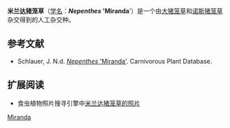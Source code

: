 {{noteTA
|G1=Carnivorous Plant
}}
{{Infobox Cultivar 
| name = 米兰达猪笼草
| image = 
| image_caption = 
| hybrid = (''[[大猪笼草|N. maxima]]'' × ''[[诺斯猪笼草|N. northiana]]'') × ''[[大猪笼草|N. maxima]]''
| cultivar = '''''Nepenthes'' 'Miranda''''
| origin = 
}}


'''米兰达猪笼草'''（[[学名|学名]]：'''''Nepenthes'' 'Miranda''''）是一个由[[大猪笼草|大猪笼草]]{{small|（''N. maxima''）}}和[[诺斯猪笼草|诺斯猪笼草]]{{small|（''N. northiana''）}}杂交得到的人工杂交种。

== 参考文献 ==
* Schlauer, J. N.d. [https://web.archive.org/web/20160306032550/http://www.carnivorousplants.org/cpdb/CPdbDetail.php?cp_id=127278 ''Nepenthes'' 'Miranda']. Carnivorous Plant Database.

== 扩展阅读 ==
{{refbegin}}
* 食虫植物照片搜寻引擎中[http://cpphotofinder.com/nepenthes-miranda-1429.html 米兰达猪笼草的照片] {{Wayback|url=http://cpphotofinder.com/nepenthes-miranda-1429.html |date=20210408131558 }}
{{refend}}

{{猪笼草属栽培种}}

[[Category:猪笼草属栽培种|Miranda]]